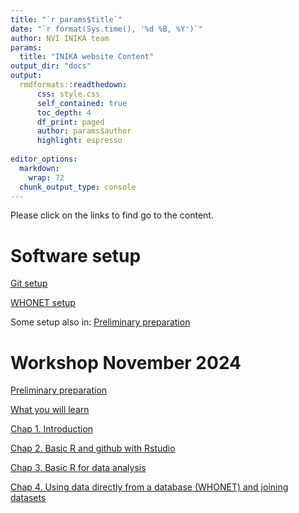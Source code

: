---
title: "`r params$title`"
date: "`r format(Sys.time(), '%d %B, %Y')`"
author: NVI INIKA team 
params:
  title: "INIKA website Content" 
output_dir: "docs"
output: 
  rmdformats::readthedown:
      css: style.css
      self_contained: true
      toc_depth: 4
      df_print: paged
      author: params$author
      highlight: espresso
      
editor_options: 
  markdown: 
    wrap: 72
  chunk_output_type: console
---

<!--
Github pages site : https://norwegianveterinaryinstitute.github.io/INIKA/
-->

Please click on the links to find go to the content.


# Software setup

[Git setup](./detail_git_setup/detailed_git_setup.html)

[WHONET setup](./whonet_tutorial/WHONET_usage.html)

Some setup also in: [Preliminary preparation](./202411_Rworkshop/0_Before_we_meet.html)

# Workshop November 2024 

[Preliminary preparation](./202411_Rworkshop/0_Before_we_meet.html)

[What you will learn](./202411_Rworkshop/0_Training_program.html)

[Chap 1. Introduction](./202411_Rworkshop/1_Introduction.html)

[Chap 2. Basic R and github with Rstudio](./202411_Rworkshop/2_Basic_R_github.html)

[Chap 3. Basic R for data analysis](./202411_Rworkshop/3_basic_data_analysis.html)

[Chap 4. Using data directly from a database (WHONET) and joining datasets](./202411_Rworkshop/4_join_whonet.html)
